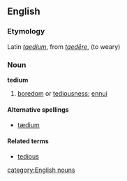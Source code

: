 ==English==
===Etymology===
Latin ''[[taedium]]'', from ''[[taedēre]]'', (to weary)

===Noun===
'''tedium'''

#[[boredom]] or [[tediousness]]; [[ennui]]

====Alternative spellings====
*[[tædium]]

====Related terms====
*[[tedious]]

[[category:English nouns]]